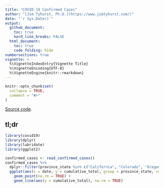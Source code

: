 ```yaml
---
title: "COVID-19 Confirmed Cases"
author: "[Jim Tyhurst, Ph.D.](https://www.jimtyhurst.com/)"
date: "`r Sys.Date()`"
output:
  github_document:
    toc: true
    hard_line_breaks: FALSE
  html_document:
    toc: true
    code_folding: hide
numbersections: true
vignette: >
  %\VignetteIndexEntry{Vignette Title}
  %\VignetteEncoding{UTF-8}
  %\VignetteEngine{knitr::rmarkdown}
---
```


```r
knitr::opts_chunk$set(
  collapse = TRUE,
  comment = "#>"
)
```

[Source code](./covid19_confirmed_cases.Rmd).

## tl;dr

```r
library(covid19)
library(dplyr)
library(lubridate)
library(ggplot2)

confirmed_cases <- read_confirmed_cases()
confirmed_cases %>%
  dplyr::filter(province_state %in% c("California", "Colorado", "Oregon", "Washington")) %>% 
  ggplot(aes(x = date, y = cumulative_total, group = province_state, color = province_state)) +
    geom_point(na.rm = TRUE) +
    geom_line(aes(y = cumulative_total), na.rm = TRUE) 

```

